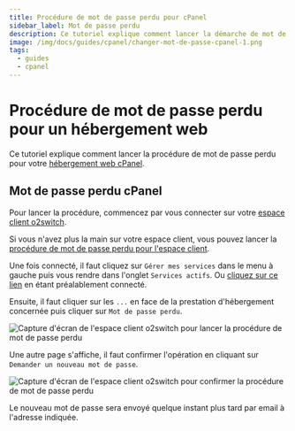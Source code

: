 ```yaml
---
title: Procédure de mot de passe perdu pour cPanel
sidebar_label: Mot de passe perdu
description: Ce tutoriel explique comment lancer la démarche de mot de passe perdu pour un hébergement cPanel
image: /img/docs/guides/cpanel/changer-mot-de-passe-cpanel-1.png
tags:
  - guides
  - cpanel
---
```


# Procédure de mot de passe perdu pour un hébergement web

Ce tutoriel explique comment lancer la procédure de mot de passe perdu pour votre [hébergement web
cPanel](https://www.o2switch.fr/). 

## Mot de passe perdu cPanel

Pour lancer la procédure, commencez par vous connecter sur votre [espace client
o2switch](https://clients.o2switch.fr/auth/connexion).

Si vous n'avez plus la main sur votre espace client, vous pouvez lancer la [procédure de mot de passe perdu pour 
l'espace client](/espace-client/auth/changer-mot-de-passe).

Une fois connecté, il faut cliquez sur `Gérer mes services` dans le menu à gauche puis vous rendre dans l'onglet 
`Services actifs`. Ou [cliquez sur ce lien](https://clients.o2switch.fr/mes-produits/offres-actives) en étant
préalablement connecté.

Ensuite, il faut cliquer sur les `...` en face de la prestation d'hébergement concernée puis cliquer sur 
`Mot de passe perdu`. 

<Image
    src="/img/docs/guides/cpanel/mot-de-passe-perdu-cpanel.png"
    title="Initier la procédure de mot de passe perdu depuis l'espace client"
    caption="Comment initier la procédure de mot de passe perdu pour cPanel depuis l'espace client"
    alt="Capture d'écran de l'espace client o2switch pour lancer la procédure de mot de passe perdu"
/>

Une autre page s'affiche, il faut confirmer l'opération en cliquant sur `Demander un nouveau mot de passe`.

<Image
    src="/img/docs/guides/cpanel/retrouver-mot-passe-cpanel.png"
    title="Lancement de la procédure de mot de passe perdu cPanel"
    caption="Confirmation du lancement de la procédure de mot de passe perdu pour l'hébergement cPanel"
    alt="Capture d'écran de l'espace client o2switch pour confirmer la procédure de mot de passe perdu"
/>

Le nouveau mot de passe sera envoyé quelque instant plus tard par email à l'adresse indiquée. 